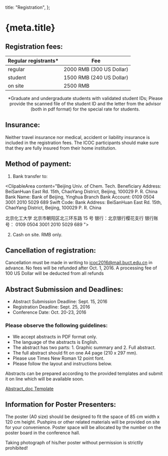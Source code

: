 
  title: "Registration",
};

<Head>
  <title>{`${meta.title} - ICOC2016`}</title>
</Head>

# {meta.title}

## Registration fees:

| Regular registrants\* | Fee                      |
| --------------------- | ------------------------ |
| regular               | 2000 RMB (300 US Dollar) |
| student               | 1500 RMB (240 US Dollar) |
| on site               | 2500 RMB                 |

<center>
  *Graduate and undergraduate students with validated student IDs; Please
  provide the scanned file of the student ID and the letter from the advisor
  (both in pdf format) for the special rate for students.
</center>

## Insurance:

Neither travel insurance nor medical, accident or liability insurance is included in the registration fees. The ICOC participants should make sure that they are fully insured from their home institution.

## Method of payment:

1. Bank transfer to:

<ClipableArea content="Beijing Univ. of Chem. Tech.
Beneficiary Address: BeiSanHuan East Rd. 15th, ChaoYang District, Beijing, 100029 P. R. China
Bank Name: Bank of Beijing, Yinghua Branch
Bank Account: 0109 0504 3001 2010 5029 689
Swift Code:
Bank Address: BeiSanHuan East Rd. 15th, ChaoYang District, Beijing, 100029 P. R. China

北京化工大学
北京市朝阳区北三环东路 15 号
银行：北京银行樱花支行
银行账号： 0109 0504 3001 2010 5029 689
">

</ClipableArea>

2. Cash on site. RMB only.

## Cancellation of registration:

Cancellation must be made in writing to icoc2016@mail.buct.edu.cn in advance. No fees will be refunded
after Oct. 1, 2016. A processing fee of 100 US Dollar will be deducted from all refunds

## Abstract Submission and Deadlines:

- Abstract Submission Deadline: Sept. 15, 2016
- Registration Deadline: Sept. 25, 2016
- Conference Date: Oct. 20-23, 2016

### Please observe the following guidelines:

- We accept abstracts in PDF format only.
- The language of the abstracts is English.
- The abstract has two parts: 1. Graphic summary and 2. Full abstract.
- The full abstract should fit on one A4 page (210 x 297 mm).
- Please use Times New Roman 12 point font.
- Please follow the layout and instructions below.

Abstracts can be prepared according to the provided templates and submit it on line which will be available soon.

[Abstract_doc Template](./download/template.docx)

## Information for Poster Presenters:

The poster (A0 size) should be designed to fit the space of 85 cm width x 120 cm height. Pushpins or other related
materials will be provided on site for your convenience. Poster space will be allocated by the number on the poster
board in the conference hall.

Taking photograph of his/her poster without permission is strictlly prohibited!
